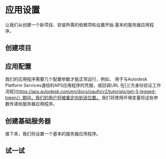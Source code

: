


# 应用设置

让我们从创建一个新项目、安装所需的依赖项和设置开始
基本的服务器应用程序。

## 创建项目

<EnvTabs NodeJsVsCode={NodeJsVsCodeProject} DotNetVsCode={DotNetVsCodeProject} DotNetVs2022={DotNetVs2022Project} />

## 应用配置

我们的应用程序需要几个配置参数才能正常运行，例如，
用于与Autodesk Platform Services通信的APS应用程序的凭据，或回调URL
在[三方身份验证工作流程](https://aps.autodesk.com/en/docs/oauth/v2/tutorials/get-3-legged-token/）期间，我们的用户将被重定向到该位置。
我们将使用环境变量将这些参数传递给服务器应用程序。

<EnvTabs NodeJsVsCode={NodeJsVsCodeConfig} DotNetVsCode={DotNetConfig} DotNetVs2022={DotNetConfig} />

## 创建基础服务器

接下来，我们将设置一个基本的服务器应用程序。

<EnvTabs NodeJsVsCode={NodeJsVsCodeServer} DotNetVsCode={DotNetVsCodeServer} DotNetVs2022={DotNetVs2022Server} />

## 试一试

<EnvTabs NodeJsVsCode={NodeJsVsCodeTest} DotNetVsCode={DotNetVsCodeTest} DotNetVs2022={DotNetVs2022Test} />
